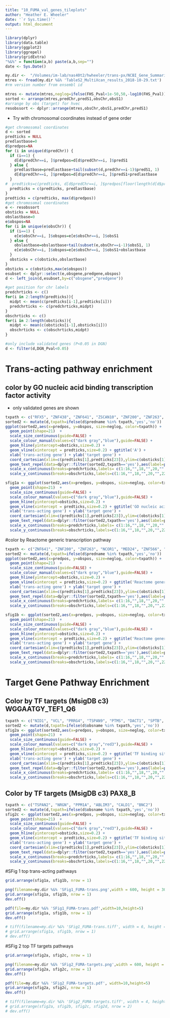 ```yaml
---
title: "10_FUMA_val_genes_tileplots"
author: "Heather E. Wheeler"
date: '`r Sys.time()`'
output: html_document
---
```


```r
library(dplyr)
library(data.table)
library(ggplot2)
library(ggrepel)
library(gridExtra)
"%&%" = function(a,b) paste(a,b,sep="")
date <- Sys.Date()
```


```r
my.dir <-  "/Volumes/im-lab/nas40t2/hwheeler/trans-px/NCBI_Gene_Summaries/paper_figures_2018-10-26/"
mtres <- fread(my.dir %&% 'TableS2_MultiXcan_results_2018-10-29.txt')
#rm version number from ensembl id

mtres <- mutate(mtres,neglog=ifelse(FHS_Pval<1e-50,50,-log10(FHS_Pval)),obsChr=ifelse(obsChr=="X",23,obsChr)) %>% mutate(obsChr=as.integer(obsChr))
sorted <- arrange(mtres,predChr,predS1,obsChr,obsS1)
#arrange by obs (target) for hvec
resobssort <- dplyr::arrange(mtres,obsChr,obsS1,predChr,predS1)
```

- Try with chromosomal coordinates instead of gene order
```r
#get chromosomal coordinates
d <- sorted
predticks = NULL
predlastbase=0
d$predpos=NA
for (i in unique(d$predChr)) {
  if (i==1) {
  	d[d$predChr==i, ]$predpos=d[d$predChr==i, ]$predS1
  } else {
  	predlastbase=predlastbase+tail(subset(d,predChr==i-1)$predS1, 1)
  	d[d$predChr==i, ]$predpos=d[d$predChr==i, ]$predS1+predlastbase
  }
#  predticks=c(predticks, d[d$predChr==i, ]$predpos[floor(length(d[d$predChr==i, ]$predpos)/2)+1])
  predticks = c(predticks, predlastbase)
}
predticks = c(predticks, max(d$predpos))
#get chromosomal coordinates
e <- resobssort
obsticks = NULL
obslastbase=0
e$obspos=NA
for (i in unique(e$obsChr)) {
  if (i==1) {
  	e[e$obsChr==i, ]$obspos=e[e$obsChr==i, ]$obsS1
  } else {
  	obslastbase=obslastbase+tail(subset(e,obsChr==i-1)$obsS1, 1)
  	e[e$obsChr==i, ]$obspos=e[e$obsChr==i, ]$obsS1+obslastbase
  }
  obsticks = c(obsticks,obslastbase)
}
obsticks = c(obsticks,max(e$obspos))
esubset <- dplyr::select(e,obsgene,predgene,obspos)
d <- left_join(d,esubset,by=c("obsgene","predgene"))

#get position for chr labels
predchrticks <- c()
for(i in 2:length(predticks)){
  midpt <- mean(c(predticks[i-1],predticks[i]))
  predchrticks <- c(predchrticks,midpt)
}
obschrticks <- c()
for(i in 2:length(obsticks)){
  midpt <- mean(c(obsticks[i-1],obsticks[i]))
  obschrticks <- c(obschrticks,midpt)
}

#only include validated genes (P<0.05 in DGN)
d <- filter(d,DGN_Pval<0.05)
```

# Trans-acting pathway enrichment
## color by GO nucleic acid binding transcription factor activity
- only validated genes are shown
```r
txpath <- c("RFX5", "ZNF438", "ZNF641", "ZSCAN10", "ZNF200", "ZNF263", "ZNF174", "TCF25", "GATAD2A", "ZFP14", "ZFP82", "ZNF260", "ZNF382", "ZNF790", "ZNF345", "ZNF829", "ZNF568", "ZNF585A", "ZNF570", "ZNF793", "ZNF540", "ZFP30", "ZNF607", "ZNF573", "ZNF649", "ZNF613", "ZNF132", "TEF", "PHF5A", "ZBTB11", "REST", "CITED2", "PLAGL1", "ZNF12")
sorted2 <- mutate(d,txpath=ifelse(d$predname %in% txpath,'yes','no'))
ggplot(sorted2,aes(x=predpos, y=obspos, size=neglog, color=txpath)) + 
  geom_point(shape=21)  +  
  scale_size_continuous(guide=FALSE) +
  scale_colour_manual(values=c("dark gray","blue"),guide=FALSE) +
  geom_hline(yintercept=obsticks,size=0.2) + 
  geom_vline(xintercept = predticks,size=0.2) + ggtitle('A') +
  xlab('trans-acting gene') + ylab('target gene') + 
  coord_cartesian(xlim=c(predticks[1],predticks[23]),ylim=c(obsticks[1],obsticks[24]),expand=FALSE) +
  geom_text_repel(data=dplyr::filter(sorted2,txpath=='yes'),aes(label=paste(predname,":",obsname,sep=""))) + theme_classic(12) +
  scale_x_continuous(breaks=predchrticks,labels= c(1:16,"",18,"",20,"",22)) +
  scale_y_continuous(breaks=obschrticks,labels=c(1:16,"",18,"",20,"",22,"X"))

sfig1a <- ggplot(sorted2,aes(x=predpos, y=obspos, size=neglog, color=txpath)) + 
  geom_point(shape=21)  +  
  scale_size_continuous(guide=FALSE) +
  scale_colour_manual(values=c("dark gray","blue"),guide=FALSE) +
  geom_hline(yintercept=obsticks,size=0.2) + 
  geom_vline(xintercept = predticks,size=0.2) + ggtitle('GO nucleic acid binding transcription factor activity') +
  xlab('trans-acting gene') + ylab('target gene') + 
  coord_cartesian(xlim=c(predticks[1],predticks[23]),ylim=c(obsticks[1],obsticks[24]),expand=FALSE) +
  geom_text_repel(data=dplyr::filter(sorted2,txpath=='yes'),aes(label=predname)) + theme_classic(10) +
  scale_x_continuous(breaks=predchrticks,labels= c(1:16,"",18,"",20,"",22)) +
  scale_y_continuous(breaks=obschrticks,labels=c(1:16,"",18,"",20,"",22,"X"))
```



#color by Reactome generic transcription pathway
```r
txpath <- c("ZNF641", "ZNF200", "ZNF263", "NCOR1", "MED24", "ZNF566", "ZNF382", "ZNF585A", "ZNF569", "ZNF570", "ZNF540", "ZNF607", "ZNF649", "ZNF613", "ZNF12")
sorted2 <- mutate(d,txpath=ifelse(d$predname %in% txpath,'yes','no'))
ggplot(sorted2,aes(x=predpos, y=obspos, size=neglog, color=txpath)) + 
  geom_point(shape=21)  +  
  scale_size_continuous(guide=FALSE) +
  scale_colour_manual(values=c("dark gray","blue"),guide=FALSE) +
  geom_hline(yintercept=obsticks,size=0.2) + 
  geom_vline(xintercept = predticks,size=0.2) + ggtitle('Reactome generic transcription pathway') +
  xlab('trans-acting gene') + ylab('target gene') + 
  coord_cartesian(xlim=c(predticks[1],predticks[23]),ylim=c(obsticks[1],obsticks[24]),expand=FALSE) +
  geom_text_repel(data=dplyr::filter(sorted2,txpath=='yes'),aes(label=paste(predname,":",obsname,sep=""))) + theme_classic(12) +
  scale_x_continuous(breaks=predchrticks,labels= c(1:16,"",18,"",20,"",22)) +
  scale_y_continuous(breaks=obschrticks,labels=c(1:16,"",18,"",20,"",22,"X"))

sfig1b <- ggplot(sorted2,aes(x=predpos, y=obspos, size=neglog, color=txpath)) + 
  geom_point(shape=21)  +  
  scale_size_continuous(guide=FALSE) +
  scale_colour_manual(values=c("dark gray","blue"),guide=FALSE) +
  geom_hline(yintercept=obsticks,size=0.2) + 
  geom_vline(xintercept = predticks,size=0.2) + ggtitle('Reactome generic transcription pathway') +
  xlab('trans-acting gene') + ylab('target gene') + 
  coord_cartesian(xlim=c(predticks[1],predticks[23]),ylim=c(obsticks[1],obsticks[24]),expand=FALSE) +
  geom_text_repel(data=dplyr::filter(sorted2,txpath=='yes'),aes(label=predname)) + theme_classic(12) +
  scale_x_continuous(breaks=predchrticks,labels= c(1:16,"",18,"",20,"",22)) +
  scale_y_continuous(breaks=obschrticks,labels=c(1:16,"",18,"",20,"",22,"X"))
```

# Target Gene Pathway Enrichment

## Color by TF targets (MsigDB c3)	WGGAATGY_TEF1_Q6
```r
txpath <- c("NID1", "VCL", "PRRG4", "TSPAN9", "PTMS", "DACT1", "SPTB", "ROGDI", "GHRL", "PROK2", "SPARC", "SH3BGRL2", "FBXL13", "TSPAN33")
sorted2 <- mutate(d,txpath=ifelse(d$obsname %in% txpath,'yes','no'))
sfig2a <- ggplot(sorted2,aes(x=predpos, y=obspos, size=neglog, color=txpath)) + 
  geom_point(shape=21)  +  
  scale_size_continuous(guide=FALSE) +
  scale_colour_manual(values=c("dark gray","red3"),guide=FALSE) +
  geom_hline(yintercept=obsticks,size=0.2) + 
  geom_vline(xintercept = predticks,size=0.2) + ggtitle('TF binding site: WGGAATGY_TEF1_Q6') +
  xlab('trans-acting gene') + ylab('target gene') + 
  coord_cartesian(xlim=c(predticks[1],predticks[23]),ylim=c(obsticks[1],obsticks[24]),expand=FALSE) +
  geom_text_repel(data=dplyr::filter(sorted2,txpath=='yes'),aes(label=paste(predname,":",obsname,sep=""))) + theme_classic(12) +
  scale_x_continuous(breaks=predchrticks,labels= c(1:16,"",18,"",20,"",22)) +
  scale_y_continuous(breaks=obschrticks,labels=c(1:16,"",18,"",20,"",22,"X"))
```


## Color by TF targets (MsigDB c3)	PAX8_B
```r
txpath <- c("TSPAN2", "NRGN", "PPM1A", "ABLIM3", "CALD1", "BNC2")
sorted2 <- mutate(d,txpath=ifelse(d$obsname %in% txpath,'yes','no'))
sfig2c <- ggplot(sorted2,aes(x=predpos, y=obspos, size=neglog, color=txpath)) + 
  geom_point(shape=21)  +  
  scale_size_continuous(guide=FALSE) +
  scale_colour_manual(values=c("dark gray","red3"),guide=FALSE) +
  geom_hline(yintercept=obsticks,size=0.2) + 
  geom_vline(xintercept = predticks,size=0.2) + ggtitle('TF binding site: PAX8_B') +
  xlab('trans-acting gene') + ylab('target gene') + 
  coord_cartesian(xlim=c(predticks[1],predticks[23]),ylim=c(obsticks[1],obsticks[24]),expand=FALSE) +
  geom_text_repel(data=dplyr::filter(sorted2,txpath=='yes'),aes(label=paste(predname,":",obsname,sep=""))) + theme_classic(12) +
  scale_x_continuous(breaks=predchrticks,labels= c(1:16,"",18,"",20,"",22)) +
  scale_y_continuous(breaks=obschrticks,labels=c(1:16,"",18,"",20,"",22,"X"))
```


#SFig 1 top trans-acting pathways
```r
grid.arrange(sfig1a, sfig1b, nrow = 1)

png(filename=my.dir %&% 'SFig1_FUMA-trans.png',width = 600, height = 300)
grid.arrange(sfig1a, sfig1b, nrow = 1)
dev.off()

pdf(file=my.dir %&% 'SFig1_FUMA-trans.pdf',width=10,height=5)
grid.arrange(sfig1a, sfig1b, nrow = 1)
dev.off()

# tiff(filename=my.dir %&% 'SFig1_FUMA-trans.tiff', width = 6, height = 3, units = 'in', res = 300, compression = 'lzw')
# grid.arrange(sfig1a, sfig1b, nrow = 1)
# dev.off()
```

#SFig 2 top TF targets pathways
```r
grid.arrange(sfig2a, sfig2c, nrow = 1)

png(filename=my.dir %&% 'SFig2_FUMA-targets.png',width = 600, height = 300)
grid.arrange(sfig2a, sfig2c, nrow = 1)
dev.off()

pdf(file=my.dir %&% 'SFig2_FUMA-targets.pdf', width=10,height=5)
grid.arrange(sfig2a, sfig2c, nrow = 1)
dev.off()

# tiff(filename=my.dir %&% 'SFig2_FUMA-targets.tiff', width = 4, height = 4, units = 'in', res = 300, compression = 'lzw')
# grid.arrange(sfig2a, sfig2b, sfig2c, sfig2d, nrow = 2)
# dev.off()
```